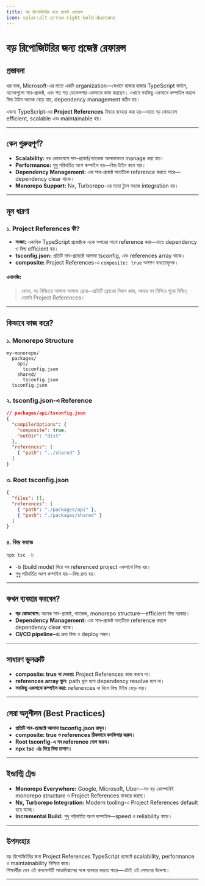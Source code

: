 ```yaml
---
title: বড় রিপোজিটরির জন্য প্রজেক্ট রেফারন্স
icon: solar:alt-arrow-right-bold-duotone
---
```


# বড় রিপোজিটরির জন্য প্রজেক্ট রেফারন্স

## প্রস্তাবনা

ধরা যাক, Microsoft-এর মতো একটি organization—যেখানে হাজার হাজার TypeScript ফাইল, অনেকগুলো সাব-প্রজেক্ট, এবং শত শত ডেভেলপার একসাথে কাজ করছেন।
এখানে সবকিছু একসাথে কম্পাইল করলে বিল্ড টাইম অনেক বেড়ে যায়, dependency management কঠিন হয়।

এজন্য TypeScript-এর **Project References** ফিচার ব্যবহার করা হয়—যাতে বড় কোডবেস efficient, scalable এবং maintainable হয়।

---

## কেন গুরুত্বপূর্ণ?

- **Scalability:** বড় কোডবেসে সাব-প্রজেক্ট/প্যাকেজ আলাদাভাবে manage করা যায়।
- **Performance:** শুধু পরিবর্তিত অংশ কম্পাইল হয়—বিল্ড টাইম কমে যায়।
- **Dependency Management:** এক সাব-প্রজেক্ট অন্যটিকে reference করতে পারে—dependency clear থাকে।
- **Monorepo Support:** Nx, Turborepo-এর মতো টুলে সহজে integration হয়।

---

## মূল ধারণা

### ১. Project References কী?

- **সংজ্ঞা:** একাধিক TypeScript প্রজেক্টকে একে অপরের সাথে reference করা—যাতে dependency ও বিল্ড efficient হয়।
- **tsconfig.json:** প্রতিটি সাব-প্রজেক্টে আলাদা tsconfig, এবং references array থাকে।
- **composite:** Project References-এ `composite: true` অপশন বাধ্যতামূলক।

#### এনালজি:
> যেমন, বড় বিল্ডিংয়ে আলাদা আলাদা ফ্লোর—প্রতিটি ফ্লোরের নিজস্ব কাজ, আবার সব মিলিয়ে পুরো বিল্ডিং; তেমনি Project References।

---

## কিভাবে কাজ করে?

### ১. Monorepo Structure

```
my-monorepo/
  packages/
    api/
      tsconfig.json
    shared/
      tsconfig.json
  tsconfig.json
```

### ২. tsconfig.json-এ Reference

```json
// packages/api/tsconfig.json
{
  "compilerOptions": {
    "composite": true,
    "outDir": "dist"
  },
  "references": [
    { "path": "../shared" }
  ]
}
```

### ৩. Root tsconfig.json

```json
{
  "files": [],
  "references": [
    { "path": "./packages/api" },
    { "path": "./packages/shared" }
  ]
}
```

### ৪. বিল্ড কমান্ড

```bash
npx tsc -b
```

- `-b` (build mode) দিয়ে সব referenced project একসাথে বিল্ড হয়।
- শুধু পরিবর্তিত অংশ কম্পাইল হয়—বিল্ড দ্রুত হয়।

---

## কখন ব্যবহার করবেন?

- **বড় কোডবেসে:** অনেক সাব-প্রজেক্ট, প্যাকেজ, monorepo structure—efficient বিল্ড দরকার।
- **Dependency Management:** এক সাব-প্রজেক্ট অন্যটিকে reference করলে dependency clear থাকে।
- **CI/CD pipeline-এ:** দ্রুত বিল্ড ও deploy সম্ভব।

---

## সাধারণ ভুলত্রুটি

- **composite: true না দেওয়া:** Project References কাজ করবে না।
- **references array ভুল:** path ভুল হলে dependency resolve হবে না।
- **সবকিছু একসাথে কম্পাইল করা:** references না দিলে বিল্ড টাইম বেড়ে যায়।

---

## সেরা অনুশীলন (Best Practices)

- **প্রতিটি সাব-প্রজেক্টে আলাদা tsconfig.json রাখুন।**
- **composite: true ও references ঠিকভাবে কনফিগার করুন।**
- **Root tsconfig-এ সব reference যোগ করুন।**
- **npx tsc -b দিয়ে বিল্ড চালান।**

---

## ইন্ডাস্ট্রি ট্রেন্ড

- **Monorepo Everywhere:** Google, Microsoft, Uber—সব বড় কোম্পানিই monorepo structure ও Project References ব্যবহার করছে।
- **Nx, Turborepo Integration:** Modern tooling-এ Project References default হয়ে যাচ্ছে।
- **Incremental Build:** শুধু পরিবর্তিত অংশ কম্পাইল—speed ও reliability বাড়ে।

---

## উপসংহার

বড় রিপোজিটরির জন্য Project References TypeScript প্রজেক্টে scalability, performance ও maintainability নিশ্চিত করে।  
শিক্ষার্থীরা যেন এই কনসেপ্টটি আত্মবিশ্বাসের সঙ্গে ব্যবহার করতে পারে—এটাই এই লেসনের উদ্দেশ্য।

---

